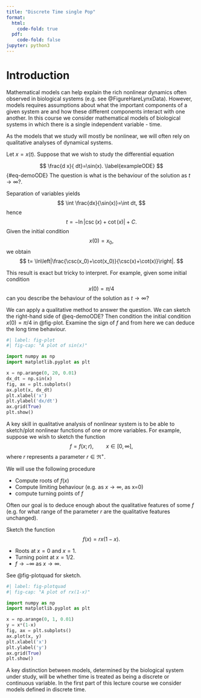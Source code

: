 ```yaml
---
title: "Discrete Time single Pop"
format:
  html:
    code-fold: true
  pdf:
    code-fold: false    
jupyter: python3
---
```


# Introduction

 Mathematical models can help explain the rich nonlinear dynamics often observed in biological systems (e.g. see @FigureHareLynxData). However, models requires  assumptions about what the important components of a given system are and how these different components interact with one another. In this course we consider mathematical  models of biological systems in which there is a single independent variable - time.


 As the models that we study will mostly be nonlinear, we will often rely on qualitative analyses of dynamical systems.
 
 \textit{\large \flushleft  An example of a qualitative analysis}

Let $x=x(t)$. Suppose that we wish to study the differential equation

$$
\frac{d x}{ dt}=\sin(x).
\label{exampleODE}
$$ {#eq-demoODE}
The question is what is the behaviour of the solution as $t\rightarrow \infty$?.


Separation of variables yields
$$
\int \frac{dx}{\sin(x)}=\int dt,
$$ 
hence
$$
t= -\ln\left|\csc(x)+\cot(x)\right|+C.
$$
Given the initial condition
$$
x(0)=x_0,
$$
we obtain
$$
t= \ln\left|\frac{\csc(x_0)+\cot(x_0)}{\csc(x)+\cot(x)}\right|.
$$

This result is exact but tricky to interpret. For example, given some initial condition 
$$
x(0)=\pi/4
$$
can you describe the behaviour of the solution as $t\rightarrow \infty$?


We can apply a qualitative method to answer the question.
We can  sketch the right-hand side of @eq-demoODE? 
Then condition  the initial condition $x(0)=\pi/4$ in @fig-plot. Examine the sign of $f$ and from here we can deduce the long time behaviour. 




```python
#| label: fig-plot
#| fig-cap: "A plot of sin(x)"

import numpy as np
import matplotlib.pyplot as plt

x = np.arange(0, 20, 0.01)
dx_dt = np.sin(x)
fig, ax = plt.subplots()
ax.plot(x, dx_dt)
plt.xlabel('x')
plt.ylabel('dx/dt')
ax.grid(True)
plt.show()
```



A key skill in qualitative analysis of nonlinear system is to be able to sketch/plot nonlinear functions of one or more variables. For example, suppose we wish to sketch the function
$$
f=f(x;r), \quad \quad x\in [0,\infty],
$$
where $r$ represents a parameter $r\in\Re^+$.

We will use the following procedure


+ Compute roots of $f(x)$
+ Compute limiting behaviour (e.g. as $x\rightarrow \infty$, as x=0)
+ compute turning points of $f$

Often our goal is to deduce enough about the qualitative features of some $f$ (e.g. for what range of the parameter $r$ are the qualitative features unchanged).



Sketch the function
$$
f(x)=rx(1-x).
$$

* Roots at $x=0$ and $x=1$.
* Turning point at $x=1/2$.
* $f\rightarrow -\infty$ as $x\rightarrow \infty$.

See @fig-plotquad for sketch.
```python
#| label: fig-plotquad
#| fig-cap: "A plot of rx(1-x)"

import numpy as np
import matplotlib.pyplot as plt

x = np.arange(0, 1, 0.01)
y = x*(1-x)
fig, ax = plt.subplots()
ax.plot(x, y)
plt.xlabel('x')
plt.ylabel('y')
ax.grid(True)
plt.show()
```

A key distinction between models, determined by the biological system under study, will be whether time is treated as being a discrete or continuous variable. In the first part of this lecture course we consider models defined in discrete time.

